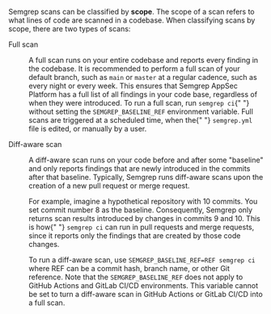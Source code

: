 Semgrep scans can be classified by **scope**. The scope of a scan refers to what lines of code are scanned in a codebase. When classifying scans by scope, there are two types of scans:

<dl>
  <dt>Full scan</dt>
  <dd>
    <p>
      A full scan runs on your entire codebase and reports every finding in the
      codebase. It is recommended to perform a full scan of your default branch,
      such as <code>main</code> or <code>master</code> at a regular cadence,
      such as every night or every week. This ensures that Semgrep AppSec
      Platform has a full list of all findings in your code base, regardless of
      when they were introduced. To run a full scan, run <code>semgrep ci</code>{" "}
      without setting the <code>SEMGREP_BASELINE_REF</code> environment
      variable. Full scans are triggered at a scheduled time, when the{" "}
      <code>semgrep.yml</code> file is edited, or manually by a user.
    </p>
  </dd>
  <dt>Diff-aware scan</dt>
  <dd>
    <p>
      A diff-aware scan runs on your code before and after some "baseline" and
      only reports findings that are newly introduced in the commits after that
      baseline. Typically, Semgrep runs diff-aware scans upon the creation of a
      new pull request or merge request.
    </p>
    <p>
      For example, imagine a hypothetical repository with 10 commits. You set
      commit number 8 as the baseline. Consequently, Semgrep only returns scan
      results introduced by changes in commits 9 and 10. This is how{" "}
      <code>semgrep ci</code> can run in pull requests and merge requests, since
      it reports only the findings that are created by those code changes.
    </p>
    <p>
      To run a diff-aware scan, use <code>SEMGREP_BASELINE_REF=<span class="placeholder">REF </span>semgrep ci</code>
      where <span class="placeholder">REF</span> can be a commit hash, branch
      name, or other Git reference. Note that the <code>SEMGREP_BASELINE_REF</code>
      does not apply to GitHub Actions and GitLab CI/CD environments. This variable
      cannot be set to turn a diff-aware scan in GitHub Actions or GitLab CI/CD into
      a full scan.
    </p>
  </dd>
</dl>

<!--
![Flow chart of Semgrep code scanning behavior based on environment variable](/img/diagram-semgrep_baseline_ref.png "Flow chart of Semgrep code scanning behavior based on environment variable")

:::caution
* Do **not** perform diff-aware scans on your `main` branch. Semgrep AppSec Platform keeps track of which findings have been fixed on a given branch. If you configure diff-aware scans on your main branch, and compare the last commit to the penultimate commit, Semgrep wrongly considers all findings from before the penultimate commit to be fixed.
* Do **not** perform full scans on non-mainline or non-trunk branches. Performing full scans on every branch slows down your CI jobs, displays findings that developers did not introduce, and results in many duplicated findings in Semgrep AppSec Platform, resulting in a poorer experience.
:::
 -->

<!-- ### Examples of `SEMGREP_BASELINE_REF`

To only report findings newly added since branching off from your `main` branch, set the following:
<pre class="language-bash"><code>SEMGREP_BASELINE_REF=main</code></pre>

To only report findings newly added after a specific commit, set the following:
<pre class="language-bash"><code>SEMGREP_BASELINE_REF=<span className="placeholder">INSERT_GIT_COMMIT_HASH</span></code></pre> -->
